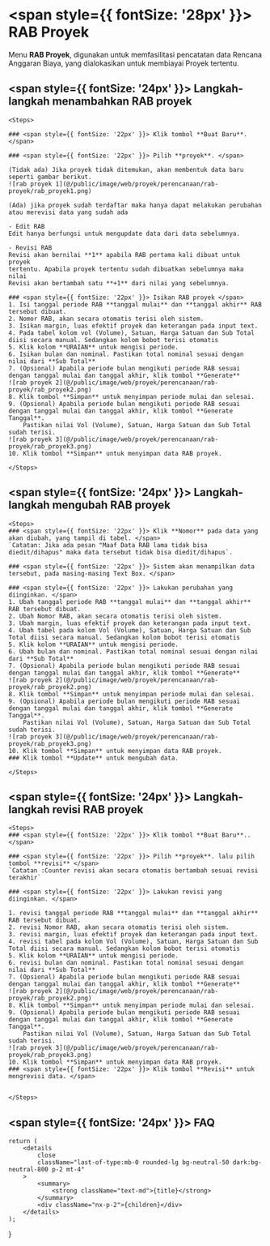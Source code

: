 
# <span style={{ fontSize: '28px' }}> RAB Proyek </span>

Menu **RAB Proyek**, digunakan untuk memfasilitasi pencatatan data Rencana
Anggaran Biaya, yang dialokasikan untuk membiayai Proyek tertentu.

## <span style={{ fontSize: '24px' }}> Langkah-langkah menambahkan RAB proyek </span>

    <Steps>

    ### <span style={{ fontSize: '22px' }}> Klik tombol **Buat Baru**. </span>

    ### <span style={{ fontSize: '22px' }}> Pilih **proyek**. </span>

    (Tidak ada) Jika proyek tidak ditemukan, akan membentuk data baru seperti gambar berikut.
    ![rab proyek 1](@/public/image/web/proyek/perencanaan/rab-proyek/rab_proyek1.png)

    (Ada) jika proyek sudah terdaftar maka hanya dapat melakukan perubahan atau merevisi data yang sudah ada

    - Edit RAB
    Edit hanya berfungsi untuk mengupdate data dari data sebelumnya.

    - Revisi RAB
    Revisi akan bernilai **1** apabila RAB pertama kali dibuat untuk proyek
    tertentu. Apabila proyek tertentu sudah dibuatkan sebelumnya maka nilai
    Revisi akan bertambah satu **+1** dari nilai yang sebelumnya.

    ### <span style={{ fontSize: '22px' }}> Isikan RAB proyek </span>
    1. Isi tanggal periode RAB **tanggal mulai** dan **tanggal akhir** RAB tersebut dibuat.
    2. Nomor RAB, akan secara otomatis terisi oleh sistem.
    3. Isikan margin, luas efektif proyek dan keterangan pada input text.
    4. Pada tabel kolom vol (Volume), Satuan, Harga Satuan dan Sub Total diisi secara manual. Sedangkan kolom bobot terisi otomatis
    5. Klik kolom **URAIAN** untuk mengisi periode.
    6. Isikan bulan dan nominal. Pastikan total nominal sesuai dengan nilai dari **Sub Total**
    7. (Opsional) Apabila periode bulan mengikuti periode RAB sesuai dengan tanggal mulai dan tanggal akhir, klik tombol **Generate**
    ![rab proyek 2](@/public/image/web/proyek/perencanaan/rab-proyek/rab_proyek2.png)
    8. Klik tombol **Simpan** untuk menyimpan periode mulai dan selesai.
    9. (Opsional) Apabila periode bulan mengikuti periode RAB sesuai dengan tanggal mulai dan tanggal akhir, klik tombol **Generate Tanggal**.
        Pastikan nilai Vol (Volume), Satuan, Harga Satuan dan Sub Total sudah terisi.
    ![rab proyek 3](@/public/image/web/proyek/perencanaan/rab-proyek/rab_proyek3.png)
    10. Klik tombol **Simpan** untuk menyimpan data RAB proyek.

    </Steps>

## <span style={{ fontSize: '24px' }}> Langkah-langkah mengubah RAB proyek </span>

    <Steps>
    ### <span style={{ fontSize: '22px' }}> Klik **Nomor** pada data yang akan diubah, yang tampil di tabel. </span>
    `Catatan: Jika ada pesan "Maaf Data RAB lama tidak bisa diedit/dihapus" maka data tersebut tidak bisa diedit/dihapus`.

    ### <span style={{ fontSize: '22px' }}> Sistem akan menampilkan data tersebut, pada masing-masing Text Box. </span>

    ### <span style={{ fontSize: '22px' }}> Lakukan perubahan yang diinginkan. </span>
    1. Ubah tanggal periode RAB **tanggal mulai** dan **tanggal akhir** RAB tersebut dibuat.
    2. Ubah Nomor RAB, akan secara otomatis terisi oleh sistem.
    3. Ubah margin, luas efektif proyek dan keterangan pada input text.
    4. Ubah tabel pada kolom Vol (Volume), Satuan, Harga Satuan dan Sub Total diisi secara manual. Sedangkan kolom bobot terisi otomatis
    5. Klik kolom **URAIAN** untuk mengisi periode.
    6. Ubah bulan dan nominal. Pastikan total nominal sesuai dengan nilai dari **Sub Total**
    7. (Opsional) Apabila periode bulan mengikuti periode RAB sesuai dengan tanggal mulai dan tanggal akhir, klik tombol **Generate**
    ![rab proyek 2](@/public/image/web/proyek/perencanaan/rab-proyek/rab_proyek2.png)
    8. Klik tombol **Simpan** untuk menyimpan periode mulai dan selesai.
    9. (Opsional) Apabila periode bulan mengikuti periode RAB sesuai dengan tanggal mulai dan tanggal akhir, klik tombol **Generate Tanggal**.
        Pastikan nilai Vol (Volume), Satuan, Harga Satuan dan Sub Total sudah terisi.
    ![rab proyek 3](@/public/image/web/proyek/perencanaan/rab-proyek/rab_proyek3.png)
    10. Klik tombol **Simpan** untuk menyimpan data RAB proyek.
    ### Klik tombol **Update** untuk mengubah data.

    </Steps>

## <span style={{ fontSize: '24px' }}> Langkah-langkah revisi RAB proyek </span>

    <Steps>
    ### <span style={{ fontSize: '22px' }}> Klik tombol **Buat Baru**.. </span>

    ### <span style={{ fontSize: '22px' }}> Pilih **proyek**. lalu pilih tombol **revisi** </span>
    `Catatan :Counter revisi akan secara otomatis bertambah sesuai revisi terakhir`

    ### <span style={{ fontSize: '22px' }}> Lakukan revisi yang diinginkan. </span>

    1. revisi tanggal periode RAB **tanggal mulai** dan **tanggal akhir** RAB tersebut dibuat.
    2. revisi Nomor RAB, akan secara otomatis terisi oleh sistem.
    3. revisi margin, luas efektif proyek dan keterangan pada input text.
    4. revisi tabel pada kolom Vol (Volume), Satuan, Harga Satuan dan Sub Total diisi secara manual. Sedangkan kolom bobot terisi otomatis
    5. Klik kolom **URAIAN** untuk mengisi periode.
    6. revisi bulan dan nominal. Pastikan total nominal sesuai dengan nilai dari **Sub Total**
    7. (Opsional) Apabila periode bulan mengikuti periode RAB sesuai dengan tanggal mulai dan tanggal akhir, klik tombol **Generate**
    ![rab proyek 2](@/public/image/web/proyek/perencanaan/rab-proyek/rab_proyek2.png)
    8. Klik tombol **Simpan** untuk menyimpan periode mulai dan selesai.
    9. (Opsional) Apabila periode bulan mengikuti periode RAB sesuai dengan tanggal mulai dan tanggal akhir, klik tombol **Generate Tanggal**.
        Pastikan nilai Vol (Volume), Satuan, Harga Satuan dan Sub Total sudah terisi.
    ![rab proyek 3](@/public/image/web/proyek/perencanaan/rab-proyek/rab_proyek3.png)
    10. Klik tombol **Simpan** untuk menyimpan data RAB proyek.
    ### <span style={{ fontSize: '22px' }}> Klik tombol **Revisi** untuk mengrevisi data. </span>


    </Steps>

## <span style={{ fontSize: '24px' }}> FAQ </span>

    return (
        <details
            close
            className="last-of-type:mb-0 rounded-lg bg-neutral-50 dark:bg-neutral-800 p-2 mt-4"
        >
            <summary>
                <strong className="text-md">{title}</strong>
            </summary>
            <div className="nx-p-2">{children}</div>
        </details>
    );
}

<FAQBox title="">
  
</FAQBox>